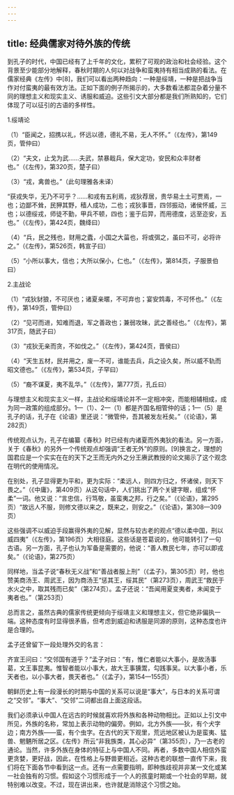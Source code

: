 ```yaml
---
---
---
```

title: 经典儒家对待外族的传统
---



到孔子的时代，中国已经有了上千年的文化，累积了可观的政治和社会经验。这个背景至少能部分地解释，春秋时期的人何以对战争和蛮夷持有相当成熟的看法。在儒家经典《左传》中[8]，我们可以看出两种趋向：一种是绥靖，一种是把战争当作对付蛮夷的最有效方法。正如下面的例子所揭示的，大多数看法都混杂着分量不同的理想主义和现实主义、诱服和威迫。这些引文大部分都是我们所熟知的，它们体现了可以征引的古语的多样性。

1.绥靖论

（1）“臣闻之，招携以礼，怀远以德，德礼不易，无人不怀。”（《左传》，第149页，管仲曰）

（2）“夫文，止戈为武……夫武，禁暴戢兵，保大定功，安民和众丰财者也。”（《左传》，第320页，楚子曰）

（3）“戎，禽兽也。”（此句理雅各未译）

“获戎失华，无乃不可乎？……和戎有五利焉，戎狄荐居，贵华易土土可贾焉，一也；边鄙不耸，民狎其野，穑人成功，二也；戎狄事晋，四邻振动，诸侯怀威，三也；以德绥戎，师徒不勤，甲兵不顿，四也；鉴于后羿，而用德度，远至迩安，五也。”（《左传》，第424页，魏绛曰）

（4）“兵，民之残也，财用之蠹，小国之大菑也，将或弭之，虽曰不可，必将许之。”（《左传》，第526页，韩宣子曰）

（5）“小所以事大，信也；大所以保小，仁也。”（《左传》，第814页，子服景伯曰）

2.主战论

（1）“戎狄豺狼，不可厌也；诸夏亲暱，不可弃也；宴安鸩毒，不可怀也。”（《左传》，第149页，管仲曰）

（2）“见可而进，知难而退，军之善政也；兼弱攻昧，武之善经也。”（《左传》，第317页，随武子曰）

（3）“戎狄无亲而贪，不如伐之。”（《左传》，第424页，晋侯曰）

（4）“天生五材，民并用之，废一不可，谁能去兵，兵之设久矣，所以威不轨而昭文德也。”（《左传》，第534页，子罕曰）

（5）“裔不谋夏，夷不乱华。”（《左传》，第777页，孔丘曰）

与理想主义和现实主义一样，主战论和绥靖论并不一定相冲突，而能相辅相成，成为同一政策的组成部分。1—（1）、2—（1）都是齐国名相管仲的话；1—（5）是孔子的话，孔子在《论语》里还说：“微管仲，吾其被发左衽矣。”（《论语》，第282页）

传统观点认为，孔子在编纂《春秋》时已经有内诸夏而外夷狄的看法。另一方面，关于《春秋》的另外一个传统观点却强调“王者无外”的原则。[9]换言之，理想的国君应是一个实实在在的天下之王而无内外之分王赓武教授的论文揭示了这个观念在明代的使用情况。

在别处，孔子显得更为平和，更为实际：“柔远人，则四方归之，怀诸侯，则天下畏之。”（《中庸》，第409页）从这句话中，人们挑出了两个关键字眼，组成“怀柔”一词。他又说：“言忠信，行笃敬，虽蛮夷之邦，行之矣。”（《论语》，第295页）“故远人不服，则修文德以来之，既来之，则安之。”（《论语》，第308—309页）

这些强调不以威迫手段赢得外夷的见解，显然与较古老的观点“德以柔中国，刑以威四夷”（《左传》，第196页）大相径庭。这些话是苍葛说的，他可能转引了一句古语。另一方面，孔子也认为军备是需要的，他说：“善人教民七年，亦可以即戎矣。”（《论语》，第275页）

同样地，当孟子说“春秋无义战”和“善战者服上刑”（《孟子》，第305页）时，他也赞美商汤王、周武王，因为商汤王“惩其王，绥其民”（第273页），周武王“救民于水火之中，取其残而已矣”（第274页）。孟子还说：“吾闻用夏变夷者，未闻变于夷者也。”（第253页）

总而言之，虽然古典的儒家传统更倾向于绥靖主义和理想主义，但它绝非偏执一端。这种态度有时显得很矛盾，但考虑到威迫和诱服是同源的原则，这种态度也许是合理的。

孟子还曾留下一段处理外交的名言：

齐宣王问曰：“交邻国有道乎？”孟子对曰：“有，惟仁者能以大事小，是故汤事葛，文王事昆夷。惟智者能以小事大，故大王事獯鬻，勾践事吴。以大事小者，乐天者也，以小事大者，畏天者也。”（《孟子》，第154—155页）

朝鲜历史上有一段漫长的时期与中国的关系可以说是“事大”，与日本的关系可谓之“交邻”。“事大”、“交邻”二词都出自上面这段话。

我们必须承认中国人在远古的时候就喜欢将外族和各种动物相比。正如以上引文中所见，外族的名称，常加上表示动物的偏旁。例如，北方外族——狄，有个犬字边；南方外族——蛮，有个虫字。在古代的天下观里，荒远地区被认为是蛮夷、猛兽、魍魉所居之区。《左传》所云“非我族类，其心必异”（第355页），乃一古老的通论。当然，许多外族在身体的特征上与中国人不同。再者，多数中国人相信外蛮更贪婪，更好战，因此，在性格上与野兽更相近。这种古老的联想一直传下来，我们将在下面各节中看到这一点。还有一点需要指明，即种族歧视并非某一文化或某一社会独有的习惯。假如这个习惯形成于一个人的孩童时期或一个社会的早期，就特别难以改变。不过，现在讲出来，也许就是消除这个习惯之始。